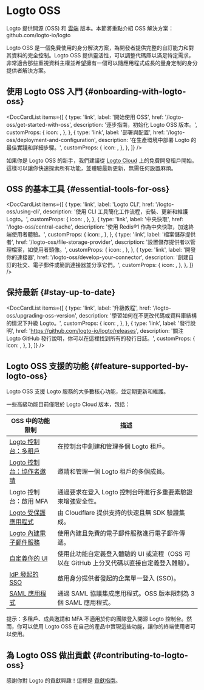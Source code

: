 
# Logto OSS

Logto 提供開源 (OSS) 和 [雲端](/logto-cloud) 版本。本節將重點介紹 OSS 解決方案：<Url type="inline" href="https://github.com/logto-io/logto">github.com/logto-io/logto</Url>

Logto OSS 是一個免費使用的身分解決方案，為開發者提供完整的自訂能力和對其資料的完全控制。Logto OSS 提供靈活性，可以調整代碼庫以滿足特定需求，非常適合那些重視資料主權並希望擁有一個可以隨應用程式成長的量身定制的身分提供者解決方案。

## 使用 Logto OSS 入門 \{#onboarding-with-logto-oss}

<DocCardList
  items={[
    {
      type: 'link',
      label: '開始使用 OSS',
      href: '/logto-oss/get-started-with-oss',
      description: '逐步指南，初始化 Logto OSS 版本。',
      customProps: {
        icon: <RocketIcon />,
      },
    },
    {
      type: 'link',
      label: '部署與配置',
      href: '/logto-oss/deployment-and-configuration',
      description:
        '在生產環境中部署 Logto 的最佳實踐和詳細步驟。',
      customProps: {
        icon: <GearIcon />,
      },
    },
  ]}
/>

<Admonition type="tip" title="需要快速入門？">

如果你是 Logto OSS 的新手，我們建議從 [Logto Cloud](https://cloud.logto.io) 上的免費開發租戶開始。這樣可以讓你快速探索所有功能，並體驗最新更新，無需任何設置麻煩。

</Admonition>

## OSS 的基本工具 \{#essential-tools-for-oss}

<DocCardList
  items={[
    {
      type: 'link',
      label: 'Logto CLI',
      href: '/logto-oss/using-cli',
      description: '使用 CLI 工具簡化工作流程，安裝、更新和維護 Logto。',
      customProps: {
        icon: <CliIcon />,
      },
    },
    {
      type: 'link',
      label: '中央快取',
      href: '/logto-oss/central-cache',
      description: '使用 Redis®1 作為中央快取，加速終端使用者體驗。',
      customProps: {
        icon: <CentralCacheIcon />,
      },
    },
    {
      type: 'link',
      label: '檔案儲存提供者',
      href: '/logto-oss/file-storage-provider',
      description: '設置儲存提供者以管理檔案，如使用者頭像。',
      customProps: {
        icon: <FileStorageIcon />,
      },
    },
    {
      type: 'link',
      label: '開發你的連接器',
      href: '/logto-oss/develop-your-connector',
      description: '創建自訂的社交、電子郵件或簡訊連接器並分享它們。',
      customProps: {
        icon: <ConnectorsIcon />,
      },
    },
  ]}
/>
## 保持最新 \{#stay-up-to-date}

<DocCardList
  items={[
    {
      type: 'link',
      label: '升級教程',
      href: '/logto-oss/upgrading-oss-version',
      description: '學習如何在不更改代碼或資料庫結構的情況下升級 Logto。',
      customProps: {
        icon: <UpdateIcon />,
      },
    },
    {
      type: 'link',
      label: '發行說明',
      href: 'https://github.com/logto-io/logto/releases',
      description:
        '關注 Logto GitHub 發行說明，你可以在這裡找到所有的發行日誌。',
      customProps: {
        icon: <DocumentIcon />,
      },
    },
  ]}
/>

## Logto OSS 支援的功能 \{#feature-supported-by-logto-oss}

Logto OSS 支援 Logto 服務的大多數核心功能，並定期更新和維護。

一些高級功能目前僅限於 Logto Cloud 版本，包括：

| OSS 中的功能限制                                                          | 描述                                                                                                                                        |
| ----------------------------------------------------------------------------------- | -------------------------------------------------------------------------------------------------------------------------------------------------- |
| [Logto 控制台：多租戶](/logto-cloud/tenant-settings)                     | 在控制台中創建和管理多個 Logto 租戶。                                                                                             |
| [Logto 控制台：協作者邀請](/logto-cloud/tenant-member-management)     | 邀請和管理一個 Logto 租戶的多個成員。                                                                                            |
| Logto 控制台：啟用 MFA                                                           | 通過要求在登入 Logto 控制台時進行多重要素驗證來增強安全性。                                                    |
| [Logto 受保護應用程式](/integrate-logto/protected-app)                               | 由 Cloudflare 提供支持的快速且無 SDK 驗證集成。                                                                                |
| [Logto 內建電子郵件服務](/connectors/email-connectors/built-in-email-service) | 使用內建且免費的電子郵件服務進行電子郵件傳遞。                                                                                    |
| [自定義你的 UI](/customization/bring-your-ui)                                       | 使用此功能自定義登入體驗的 UI 或流程（OSS 可以在 GitHub 上分叉代碼以直接自定義登入體驗）。 |
| [IdP 發起的 SSO](/end-user-flows/enterprise-sso/idp-initiated-sso)               | 啟用身分提供者發起的企業單一登入 (SSO)。                                                                                      |
| [SAML 應用程式](/integrate-logto/saml-app)                                              | 通過 SAML 協議集成應用程式。OSS 版本限制為 3 個 SAML 應用程式。                                                               |

提示：多租戶、成員邀請和 MFA 不適用於你的團隊登入開源 Logto 控制台。然而，你可以使用 Logto OSS 在自己的產品中實現這些功能，讓你的終端使用者可以使用。

## 為 Logto OSS 做出貢獻 \{#contributing-to-logto-oss}

感謝你對 Logto 的貢獻興趣！這裡是 [貢獻指南](/logto-oss/contribution)。